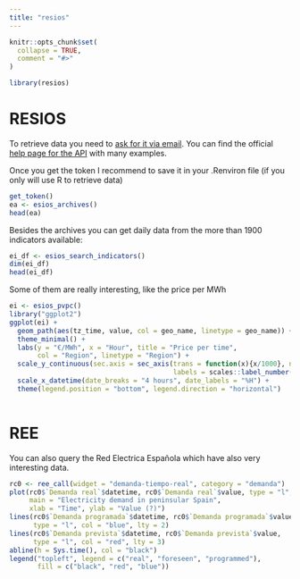 ```yaml
---
title: "resios"
---
```


```r
knitr::opts_chunk$set(
  collapse = TRUE,
  comment = "#>"
)
```

```r
library(resios)
```

# RESIOS

To retrieve data you need to [ask for it via email](consultasios@ree.es).
You can find the official [help page for the API](https://api.esios.ree.es/doc/index.html) with many examples.

Once you get the token I recommend to save it in your .Renviron file (if you only will use R to retrieve data)

```r
get_token()
ea <- esios_archives()
head(ea)
```

Besides the archives you can get daily data from the more than 1900 indicators available:

```r
ei_df <- esios_search_indicators()
dim(ei_df)
head(ei_df)
```

Some of them are really interesting, like the price per MWh

```r
ei <- esios_pvpc()
library("ggplot2")
ggplot(ei) +
  geom_path(aes(tz_time, value, col = geo_name, linetype = geo_name)) +
  theme_minimal() +
  labs(y = "€/MWh", x = "Hour", title = "Price per time", 
       col = "Region", linetype = "Region") +
  scale_y_continuous(sec.axis = sec_axis(trans = function(x){x/1000}, name = "€/KWh", 
                                         labels = scales::label_number(accuracy = 0.01, suffix = "€"))) +
  scale_x_datetime(date_breaks = "4 hours", date_labels = "%H") +
  theme(legend.position = "bottom", legend.direction = "horizontal")
  
```

# REE

You can also query the Red Electrica Española which have also very interesting data.

```r
rc0 <- ree_call(widget = "demanda-tiempo-real", category = "demanda")
plot(rc0$`Demanda real`$datetime, rc0$`Demanda real`$value, type = "l", pch = 2,
     main = "Electricity demand in peninsular Spain", 
     xlab = "Time", ylab = "Value (?)")
lines(rc0$`Demanda programada`$datetime, rc0$`Demanda programada`$value, 
      type = "l", col = "blue", lty = 2)
lines(rc0$`Demanda prevista`$datetime, rc0$`Demanda prevista`$value, 
      type = "l", col = "red", lty = 3)
abline(h = Sys.time(), col = "black")
legend("topleft", legend = c("real", "foreseen", "programmed"), 
       fill = c("black", "red", "blue"))
```

